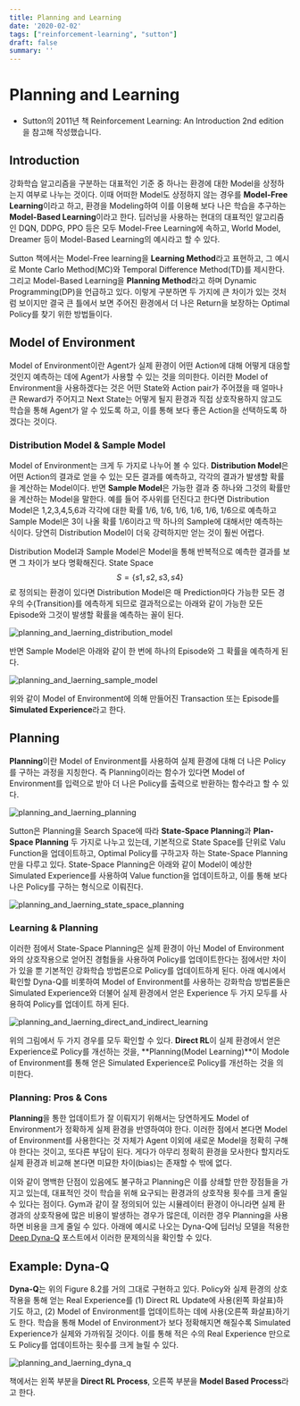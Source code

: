 ```yaml
---
title: Planning and Learning
date: '2020-02-02'
tags: ["reinforcement-learning", "sutton"]
draft: false
summary: ''
---
```


# Planning and Learning

- Sutton의 2011년 책 Reinforcement Learning: An Introduction 2nd edition을 참고해 작성했습니다.

## Introduction

강화학습 알고리즘을 구분하는 대표적인 기준 중 하나는 환경에 대한 Model을 상정하는지 여부로 나누는 것이다. 이때 어떠한 Model도 상정하지 않는 경우를 **Model-Free Learning**이라고 하고, 환경을 Modeling하여 이를 이용해 보다 나은 학습을 추구하는 **Model-Based Learning**이라고 한다. 딥러닝을 사용하는 현대의 대표적인 알고리즘인 DQN, DDPG, PPO 등은 모두 Model-Free Learning에 속하고, World Model, Dreamer 등이 Model-Based Learning의 예시라고 할 수 있다.

Sutton 책에서는 Model-Free learning을 **Learning Method**라고 표현하고, 그 예시로 Monte Carlo Method(MC)와 Temporal Difference Method(TD)를 제시한다. 그리고 Model-Based Learning을 **Planning Method**라고 하며 Dynamic Programming(DP)을 언급하고 있다. 이렇게 구분하면 두 가지에 큰 차이가 있는 것처럼 보이지만 결국 큰 틀에서 보면 주어진 환경에서 더 나은 Return을 보장하는 Optimal Policy를 찾기 위한 방법들이다.

## Model of Environment

Model of Environment이란 Agent가 실제 환경이 어떤 Action에 대해 어떻게 대응할 것인지 예측하는 데에 Agent가 사용할 수 있는 것을 의미한다. 이러한 Model of Environment을 사용하겠다는 것은 어떤 State와 Action pair가 주어졌을 때 얼마나 큰 Reward가 주어지고 Next State는 어떻게 될지 환경과 직접 상호작용하지 않고도 학습을 통해 Agent가 알 수 있도록 하고, 이를 통해 보다 좋은 Action을 선택하도록 하겠다는 것이다.

### Distribution Model & Sample Model

Model of Environment는 크게 두 가지로 나누어 볼 수 있다. **Distribution Model**은 어떤 Action의 결과로 얻을 수 있는 모든 결과를 예측하고, 각각의 결과가 발생할 확률을 계산하는 Model이다. 반면 **Sample Model**은 가능한 결과 중 하나와 그것의 확률만을 계산하는 Model을 말한다. 예를 들어 주사위를 던진다고 한다면 Distribution Model은 1,2,3,4,5,6과 각각에 대한 확률 1/6, 1/6, 1/6, 1/6, 1/6, 1/6으로 예측하고 Sample Model은 3이 나올 확률 1/6이라고 딱 하나의 Sample에 대해서만 예측하는 식이다. 당연히 Distribution Model이 더욱 강력하지만 얻는 것이 훨씬 어렵다.

Distribution Model과 Sample Model은 Model을 통해 반복적으로 예측한 결과를 보면 그 차이가 보다 명확해진다. State Space $$S = \{ s1, s2, s3, s4\}$$로 정의되는 환경이 있다면 Distribution Model은 매 Prediction마다 가능한 모든 경우의 수(Transition)를 에측하게 되므로 결과적으로는 아래와 같이 가능한 모든 Episode와 그것이 발생할 확률을 예측하는 꼴이 된다.

<img
  src="/static/images/tech-blog/planning_and_laerning_distribution_model.png"
  alt="planning_and_laerning_distribution_model"
  className="mx-auto block w-3/4"
/>

반면 Sample Model은 아래와 같이 한 번에 하나의 Episode와 그 확률을 예측하게 된다.

<img
  src="/static/images/tech-blog/planning_and_laerning_sample_model.png"
  alt="planning_and_laerning_sample_model"
  className="mx-auto block w-3/4"
/>

위와 같이 Model of Environment에 의해 만들어진 Transaction 또는 Episode를 **Simulated Experience**라고 한다.

## Planning

**Planning**이란 Model of Environment를 사용하여 실제 환경에 대해 더 나은 Policy를 구하는 과정을 지칭한다. 즉 Planning이라는 함수가 있다면 Model of Environment를 입력으로 받아 더 나은 Policy를 출력으로 반환하는 함수라고 할 수 있다.

<img
  src="/static/images/tech-blog/planning_and_laerning_planning.png"
  alt="planning_and_laerning_planning"
  className="mx-auto block w-2/4"
/>

Sutton은 Planning을 Search Space에 따라 **State-Space Planning**과 **Plan-Space Planning** 두 가지로 나누고 있는데, 기본적으로 State Space를 단위로 Valu Function을 업데이트하고, Optimal Policy를 구하고자 하는 State-Space Planning만을 다루고 있다. State-Space Planning은 아래와 같이 Model이 예상한 Simulated Experience를 사용하여 Value function을 업데이트하고, 이를 통해 보다 나은 Policy를 구하는 형식으로 이뤄진다.

<img
  src="/static/images/tech-blog/planning_and_laerning_state_space_planning.png"
  alt="planning_and_laerning_state_space_planning"
  className="mx-auto block w-3/4"
/>

### Learning & Planning

이러한 점에서 State-Space Planning은 실제 환경이 아닌 Model of Environment와의 상호작용으로 얻어진 경험들을 사용하여 Policy를 업데이트한다는 점에서만 차이가 있을 뿐 기본적인 강화학습 방법론으로 Policy를 업데이트하게 된다. 아래 예시에서 확인할 Dyna-Q를 비롯하여 Model of Environment를 사용하는 강화학습 방법론들은 Simulated Experience와 더불어 실제 환경에서 얻은 Experience 두 가지 모두를 사용하여 Policy를 업데이트 하게 된다.

<img
  src="/static/images/tech-blog/planning_and_laerning_direct_and_indirect_learning.png"
  alt="planning_and_laerning_direct_and_indirect_learning"
  className="mx-auto block w-3/4"
/>

위의 그림에서 두 가지 경우를 모두 확인할 수 있다. **Direct RL**이 실제 환경에서 얻은 Experience로 Policy를 개선하는 것을, **Planning(Model Learning)**이 Modole of Environment를 통해 얻은 Simulated Experience로 Policy를 개선하는 것을 의미한다.

### Planning: Pros & Cons

**Planning**을 통한 업데이트가 잘 이뤄지기 위해서는 당연하게도 Model of Environment가 정확하게 실제 환경을 반영하여야 한다. 이러한 점에서 본다면 Model of Environment를 사용한다는 것 자체가 Agent 이외에 새로운 Model을 정확히 구해야 한다는 것이고, 또다른 부담이 된다. 게다가 아무리 정확히 환경을 모사한다 할지라도 실제 환경과 비교해 본다면 미묘한 차이(bias)는 존재할 수 밖에 없다.

이와 같이 명백한 단점이 있음에도 불구하고 Planning은 이를 상쇄할 만한 장점들을 가지고 있는데, 대표적인 것이 학습을 위해 요구되는 환경과의 상호작용 횟수를 크게 줄일 수 있다는 점이다. Gym과 같이 잘 정의되어 있는 시뮬레이터 환경이 아니라면 실제 환경과의 상호작용에 많은 비용이 발생하는 경우가 많은데, 이러한 경우 Planning을 사용하면 비용을 크게 줄일 수 있다. 아래에 예시로 나오는 Dyna-Q에 딥러닝 모델을 적용한 [Deep Dyna-Q](<https://enfow.github.io/paper-review/reinforcement-learning/model-based-rl/2020/09/09/integrating_planning_for_task_completion_dialogue_policy_learning/>) 포스트에서 이러한 문제의식을 확인할 수 있다.

## Example: Dyna-Q

**Dyna-Q**는 위의 Figure 8.2를 거의 그대로 구현하고 있다. Policy와 실제 환경의 상호작용을 통해 얻는 Real Experience를 (1) Direct RL Update에 사용(왼쪽 화살표)하기도 하고, (2) Model of Environment를 업데이트하는 데에 사용(오른쪽 화살표)하기도 한다. 학습을 통해 Model of Environment가 보다 정확해지면 해질수록 Simulated Experience가 실제와 가까워질 것이다. 이를 통해 적은 수의 Real Experience 만으로도 Policy를 업데이트하는 횟수를 크게 늘릴 수 있다.

<img
  src="/static/images/tech-blog/planning_and_laerning_dyna_q.png"
  alt="planning_and_laerning_dyna_q"
  className="mx-auto block w-3/4"
/>

책에서는 왼쪽 부분을 **Direct RL Process**, 오른쪽 부분을 **Model Based Process**라고 한다.
